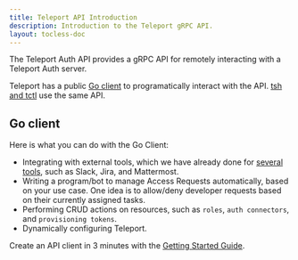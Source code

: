 ```yaml
---
title: Teleport API Introduction
description: Introduction to the Teleport gRPC API.
layout: tocless-doc
---
```


The Teleport Auth API provides a gRPC API for remotely interacting with a Teleport Auth server.

Teleport has a public [Go client](https://pkg.go.dev/github.com/gravitational/teleport/api/client)
to programatically interact with the API. [tsh and tctl](../reference/cli.mdx) use the same API.

## Go client

Here is what you can do with the Go Client:
 - Integrating with external tools, which we have already done 
   for [several tools](../access-controls/access-request-plugins/index.mdx),
   such as Slack, Jira, and Mattermost.
 - Writing a program/bot to manage Access Requests automatically, based on your use case. One idea
   is to allow/deny developer requests based on their currently assigned tasks.
 - Performing CRUD actions on resources, such as `roles`, `auth connectors`, and `provisioning tokens`.
 - Dynamically configuring Teleport.

Create an API client in 3 minutes with the [Getting Started
Guide](./getting-started.mdx).
